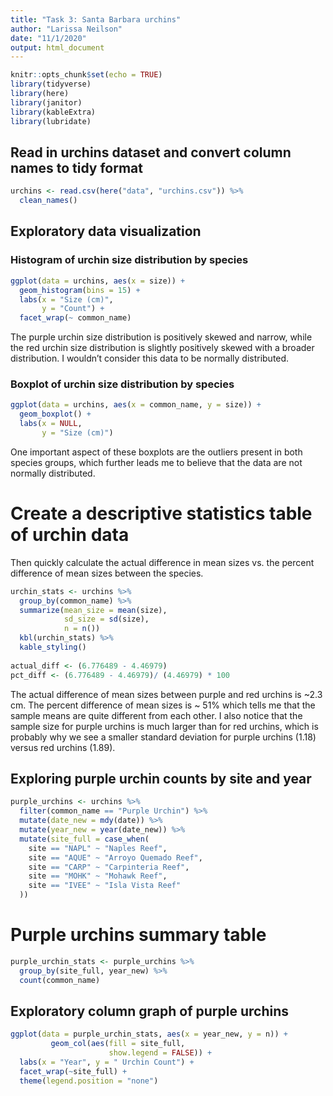 ```yaml
---
title: "Task 3: Santa Barbara urchins"
author: "Larissa Neilson"
date: "11/1/2020"
output: html_document
---
```


```r
knitr::opts_chunk$set(echo = TRUE)
library(tidyverse)
library(here)
library(janitor)
library(kableExtra)
library(lubridate)
```

## Read in urchins dataset and convert column names to tidy format

```r
urchins <- read.csv(here("data", "urchins.csv")) %>% 
  clean_names()
```

## Exploratory data visualization

### Histogram of urchin size distribution by species

```r
ggplot(data = urchins, aes(x = size)) +
  geom_histogram(bins = 15) +
  labs(x = "Size (cm)",
       y = "Count") +
  facet_wrap(~ common_name)
```

The purple urchin size distribution is positively skewed and narrow, while the red urchin size distribution is slightly positively skewed with a broader distribution. I wouldn't consider this data to be normally distributed.

### Boxplot of urchin size distribution by species

```r
ggplot(data = urchins, aes(x = common_name, y = size)) +
  geom_boxplot() +
  labs(x = NULL,
       y = "Size (cm)")
```

One important aspect of these boxplots are the outliers present in both species groups, which further leads me to believe that the data are not normally distributed.

# Create a descriptive statistics table of urchin data

Then quickly calculate the actual difference in mean sizes vs. the percent difference of mean sizes between the species.

```r
urchin_stats <- urchins %>%
  group_by(common_name) %>%
  summarize(mean_size = mean(size),
            sd_size = sd(size),
            n = n())
  kbl(urchin_stats) %>% 
  kable_styling()
  
actual_diff <- (6.776489 - 4.46979)
pct_diff <- (6.776489 - 4.46979)/ (4.46979) * 100
```
The actual difference of mean sizes between purple and red urchins is ~2.3 cm. The percent difference of mean sizes is ~ 51% which tells me that the sample means are quite different from each other. I also notice that the sample size for purple urchins is much larger than for red urchins, which is probably why we see a smaller standard deviation for purple urchins (1.18) versus red urchins (1.89).

## Exploring purple urchin counts by site and year

```r
purple_urchins <- urchins %>% 
  filter(common_name == "Purple Urchin") %>% 
  mutate(date_new = mdy(date)) %>%
  mutate(year_new = year(date_new)) %>% 
  mutate(site_full = case_when(
    site == "NAPL" ~ "Naples Reef",
    site == "AQUE" ~ "Arroyo Quemado Reef",
    site == "CARP" ~ "Carpinteria Reef",
    site == "MOHK" ~ "Mohawk Reef",
    site == "IVEE" ~ "Isla Vista Reef"
  ))

```

# Purple urchins summary table

```r
purple_urchin_stats <- purple_urchins %>% 
  group_by(site_full, year_new) %>% 
  count(common_name)
```

## Exploratory column graph of purple urchins

```r
ggplot(data = purple_urchin_stats, aes(x = year_new, y = n)) +
         geom_col(aes(fill = site_full,
                      show.legend = FALSE)) +
  labs(x = "Year", y = " Urchin Count") +
  facet_wrap(~site_full) +
  theme(legend.position = "none")
```

